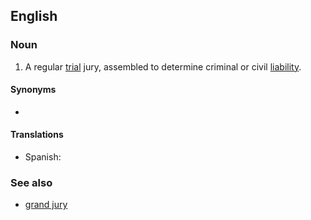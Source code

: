 ==English==
{{wikipedia}}

===Noun===
{{en-noun|head=[[petit]] [[jury]]|petit juries}}

# {{context|legal|lang=en}} A regular [[trial]] jury, assembled to determine criminal or civil [[liability]].

====Synonyms====
* {{l|en|petty jury}}

====Translations====
{{trans-top|regular trial jury, assembled to determine criminal or civil liability}}
* Spanish: {{t-|es|jurado de juicio|m}}
{{trans-mid}}
{{trans-bottom}}

===See also===
* [[grand jury]]